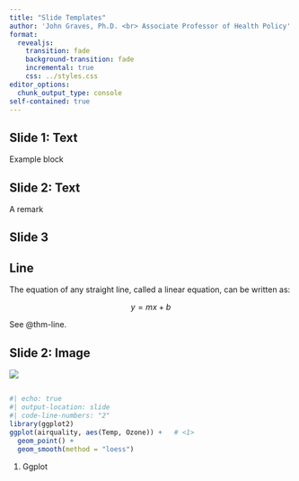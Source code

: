 ```yaml
---
title: "Slide Templates"
author: 'John Graves, Ph.D. <br> Associate Professor of Health Policy'
format:
  revealjs:
    transition: fade
    background-transition: fade
    incremental: true 
    css: ../styles.css
editor_options: 
  chunk_output_type: console
self-contained: true
---
```




## Slide 1: Text 

::: {#exm-cef-blp}
Example block
:::

## Slide 2: Text 

::: {.remark}
A remark
:::


## Slide 3

::: {#thm-line}

## Line

The equation of any straight line, called a linear equation, can be written as:

$$
y = mx + b
$$
:::

See @thm-line.

## Slide 2: Image

![](media/1-markov-rate.png)

## 

```r
#| echo: true
#| output-location: slide
#| code-line-numbers: "2"
library(ggplot2) 
ggplot(airquality, aes(Temp, Ozone)) +   # <1>
  geom_point() + 
  geom_smooth(method = "loess")
```
1. Ggplot